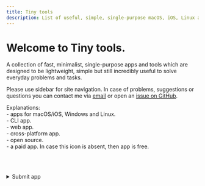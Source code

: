 ```yaml
---
title: Tiny tools
description: List of useful, simple, single-purpose macOS, iOS, Linux apps and tools for everyday problems and tasks.
---
```


# Welcome to Tiny tools.

A collection of fast, minimalist, single-purpose apps and tools which are designed to be lightweight, simple but still incredibly useful to solve everyday problems and tasks.

Please use sidebar for site navigation. In case of problems, suggestions or questions you can contact me via&nbsp;<a href="mailto:tinytools@sent.com" className="nx-underline">email</a> or open an <a href="https://github.com/chilikasha/tinytools/issues" className="nx-underline">issue&nbsp;on&nbsp;GitHub</a>.

Explanations:  
<i className="ri-apple-line v-align"></i> <i className="ri-windows-fill v-align"></i> <i className="ri-ubuntu-line v-align"></i>  - apps for macOS/iOS, Windows and Linux.  
<i className="ri-terminal-box-line v-align"></i> - CLI app.  
<i className="ri-html5-line v-align"></i> - web app.  
<i className="ri-device-line v-align"></i> - cross-platform app.  
<i className="ri-open-source-line v-align"></i> - open source.  
<i className="ri-money-dollar-circle-line v-align"></i> - a paid app. In case this icon is absent, then app is free.

<br></br>
<details>
  <summary>Submit app</summary>
  <div>
  <form action="https://getform.io/f/2954a616-d43c-4d08-8481-8f2fc20c50df" method="POST">
    <input className="formInput" type="text" placeholder="App name or link" name="app_name" required/><br/>
    <input className="formInput" type="text" placeholder="Comments (optional)" name="message"/>
    <div>
      <button className="formButton" type="submit">Submit</button>
    </div>
  </form>
</div>
</details>
